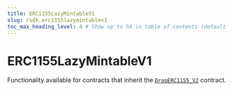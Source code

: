 ---
title: ERC1155LazyMintableV1
slug: /sdk.erc1155lazymintablev1
toc_max_heading_level: 4 # Show up to h4 in table of contents (default is up to h3)
---

# ERC1155LazyMintableV1

Functionality available for contracts that inherit the [`DropERC1155_V2`](/contracts/DropERC1155_V2) contract.
